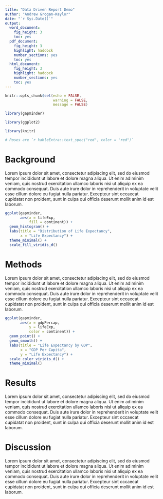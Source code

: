 ---
title: "Data Driven Report Demo"
author: "Andrew Grogan-Kaylor"
date: "`r Sys.Date()`"
output:
  word_document: 
    fig_height: 3
    toc: yes
  pdf_document: 
    fig_height: 3
    highlight: haddock
    number_sections: yes
    toc: yes
  html_document: 
    fig_height: 3
    highlight: haddock
    number_sections: yes
    toc: yes
---

```{r setup, include=FALSE}

knitr::opts_chunk$set(echo = FALSE,
                      warning = FALSE,
                      message = FALSE)

```

```{r}

library(gapminder)

library(ggplot2)

library(knitr)

# Roses are `r kableExtra::text_spec("red", color = "red")`

```

# Background

Lorem ipsum dolor sit amet, consectetur adipiscing elit, sed do eiusmod tempor incididunt ut labore et dolore magna aliqua. Ut enim ad minim veniam, quis nostrud exercitation ullamco laboris nisi ut aliquip ex ea commodo consequat. Duis aute irure dolor in reprehenderit in voluptate velit esse cillum dolore eu fugiat nulla pariatur. Excepteur sint occaecat cupidatat non proident, sunt in culpa qui officia deserunt mollit anim id est laborum.

```{r}

ggplot(gapminder,
       aes(x = lifeExp, 
           fill = continent)) +
  geom_histogram() + 
  labs(title = "Distribution of Life Expectancy",
       x = "Life Expectancy") + 
  theme_minimal() +
  scale_fill_viridis_d() 

```

# Methods

Lorem ipsum dolor sit amet, consectetur adipiscing elit, sed do eiusmod tempor incididunt ut labore et dolore magna aliqua. Ut enim ad minim veniam, quis nostrud exercitation ullamco laboris nisi ut aliquip ex ea commodo consequat. Duis aute irure dolor in reprehenderit in voluptate velit esse cillum dolore eu fugiat nulla pariatur. Excepteur sint occaecat cupidatat non proident, sunt in culpa qui officia deserunt mollit anim id est laborum.

```{r}

ggplot(gapminder,
       aes(x = gdpPercap,
           y = lifeExp,
           color = continent)) +
  geom_point() +
  geom_smooth() +
  labs(title = "Life Expectancy by GDP",
       x = "GDP Per Capita",
       y = "Life Expectancy") +
  scale_color_viridis_d() +
  theme_minimal()

```

# Results

Lorem ipsum dolor sit amet, consectetur adipiscing elit, sed do eiusmod tempor incididunt ut labore et dolore magna aliqua. Ut enim ad minim veniam, quis nostrud exercitation ullamco laboris nisi ut aliquip ex ea commodo consequat. Duis aute irure dolor in reprehenderit in voluptate velit esse cillum dolore eu fugiat nulla pariatur. Excepteur sint occaecat cupidatat non proident, sunt in culpa qui officia deserunt mollit anim id est laborum.

# Discussion

Lorem ipsum dolor sit amet, consectetur adipiscing elit, sed do eiusmod tempor incididunt ut labore et dolore magna aliqua. Ut enim ad minim veniam, quis nostrud exercitation ullamco laboris nisi ut aliquip ex ea commodo consequat. Duis aute irure dolor in reprehenderit in voluptate velit esse cillum dolore eu fugiat nulla pariatur. Excepteur sint occaecat cupidatat non proident, sunt in culpa qui officia deserunt mollit anim id est laborum.



